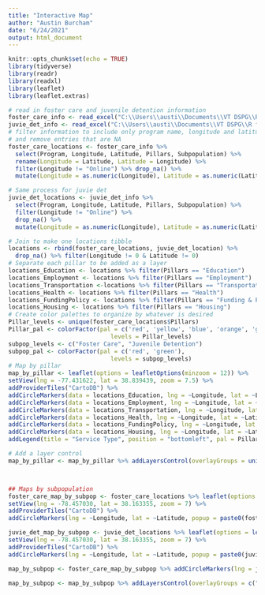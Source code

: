 ```yaml
---
title: "Interactive Map"
author: "Austin Burcham"
date: "6/24/2021"
output: html_document
---
```


```r
knitr::opts_chunk$set(echo = TRUE)
library(tidyverse)
library(readr)
library(readxl)
library(leaflet)
library(leaflet.extras)
```

```r
# read in foster care and juvenile detention information
foster_care_info <- read_excel("C:\\Users\\austi\\Documents\\VT DSPG\\R files\\2021_DSPG_Loudoun\\Qualitative_research\\Research-Foster_care-New_col_added.xlsx")
juvie_det_info <- read_excel("C:\\Users\\austi\\Documents\\VT DSPG\\R files\\2021_DSPG_Loudoun\\Qualitative_research\\Research-Juvenile_Detention-New_col_added.xlsx")
# filter information to include only program name, longitude and latitude
# and remove entries that are NA
foster_care_locations <- foster_care_info %>% 
  select(Program, Longitude, Latitude, Pillars, Subpopulation) %>% 
  rename(Longitude = Latitude, Latitude = Longitude) %>% 
  filter(Longitude != "Online") %>% drop_na() %>% 
  mutate(Longitude = as.numeric(Longitude), Latitude = as.numeric(Latitude))

# Same process for juvie det
juvie_det_locations <- juvie_det_info %>% 
  select(Program, Longitude, Latitude, Pillars, Subpopulation) %>% 
  filter(Longitude != "Online") %>% 
  drop_na() %>% 
  mutate(Longitude = as.numeric(Longitude), Latitude = as.numeric(Latitude))

# Join to make one locations tibble 
locations <- rbind(foster_care_locations, juvie_det_location) %>% 
  drop_na() %>% filter(Longitude != 0 & Latitude != 0)
# Separate each pillar to be added as a layer
locations_Education <- locations %>% filter(Pillars == "Education")
locations_Employment <- locations %>% filter(Pillars == "Employment")
locations_Transportation <-locations %>% filter(Pillars == "Transportation")
locations_Health <- locations %>% filter(Pillars == "Health")
locations_FundingPolicy <- locations %>% filter(Pillars == "Funding & Policy")
locations_Housing <- locations %>% filter(Pillars == "Housing") 
# Create color palettes to organize by whatever is desired
Pillar_levels <- unique(foster_care_locations$Pillars)
Pillar_pal <- colorFactor(pal = c('red', 'yellow', 'blue', 'orange', 'green', 'pink'), 
                             levels = Pillar_levels)
subpop_levels <- c("Foster Care", "Juvenile Detention")
subpop_pal <- colorFactor(pal = c('red', 'green'), 
                             levels = subpop_levels)
# Map by pillar 
map_by_pillar <- leaflet(options = leafletOptions(minzoom = 12)) %>% 
setView(lng = -77.431622, lat = 38.839439, zoom = 7.5) %>% 
addProviderTiles("CartoDB") %>% 
addCircleMarkers(data = locations_Education, lng = ~Longitude, lat = ~Latitude, popup = paste0(locations_Education$Program, " (", locations_Education$Pillars, ")"), radius = 2, color = ~Pillar_pal(Pillars), group = "Education") %>% 
addCircleMarkers(data = locations_Employment, lng = ~Longitude, lat = ~Latitude, popup = paste0(locations_Employment$Program, " (", foster_care_locations$Pillars, ")"), radius = 2, color = ~Pillar_pal(Pillars), group = "Employment") %>%
addCircleMarkers(data = locations_Transportation, lng = ~Longitude, lat = ~Latitude, popup = paste0(locations_Transportation$Program, " (", locations_Transportation$Pillars, ")"), radius = 2, color = ~Pillar_pal(Pillars), group = "Transportation") %>%
addCircleMarkers(data = locations_Health, lng = ~Longitude, lat = ~Latitude, popup = paste0(locations_Health$Program, " (", locations_Health$Pillars, ")"), radius = 2, color = ~Pillar_pal(Pillars), group = "Health") %>%
addCircleMarkers(data = locations_FundingPolicy, lng = ~Longitude, lat = ~Latitude, popup = paste0(locations_FundingPolicy$Program, " (", locations_FundingPolicy$Pillars, ")"), radius = 2, color = ~Pillar_pal(Pillars), group = "Funding & Policy") %>%
addCircleMarkers(data = locations_Housing, lng = ~Longitude, lat = ~Latitude, popup = paste0(locations_Housing$Program, " (", locations_Housing$Pillars, ")"), radius = 2, color = ~Pillar_pal(Pillars), group = "Housing") %>%
addLegend(title = "Service Type", position = "bottomleft", pal = Pillar_pal, values = Pillar_levels)

# Add a layer control
map_by_pillar <- map_by_pillar %>% addLayersControl(overlayGroups = unique(locations$Pillars))



## Maps by subpopulation 
foster_care_map_by_subpop <- foster_care_locations %>% leaflet(options = leafletOptions(minzoom = 12)) %>% 
setView(lng = -78.457030, lat = 38.163355, zoom = 7) %>% 
addProviderTiles("CartoDB") %>% 
addCircleMarkers(lng = ~Longitude, lat = ~Latitude, popup = paste0(foster_care_locations$Program, " (", foster_care_locations$Pillars, ")"), group = "Foster Care", radius = 2, color = ~subpop_pal(Subpopulation)) 

juvie_det_map_by_subpop <- juvie_det_locations %>% leaflet(options = leafletOptions(minzoom = 12)) %>% 
setView(lng = -78.457030, lat = 38.163355, zoom = 7) %>% 
addProviderTiles("CartoDB") %>% 
addCircleMarkers(lng = ~Longitude, lat = ~Latitude, popup = paste0(juvie_det_locations$Program, " (", foster_care_locations$Pillars, ")"), group = "Juvenile Detention", radius = 2, color = ~subpop_pal(Subpopulation))

map_by_subpop <- foster_care_map_by_subpop %>% addCircleMarkers(lng = juvie_det_locations$Longitude, lat = juvie_det_locations$Latitude, popup = paste0(juvie_det_locations$Program, " (", juvie_det_locations$Pillars, ")"), group = "Juvenile Detention", radius = 2, color = ~subpop_pal(juvie_det_locations$Subpopulation))

map_by_subpop <- map_by_subpop %>% addLayersControl(overlayGroups = c("Foster Care", "Juvenile Detention"))
```

